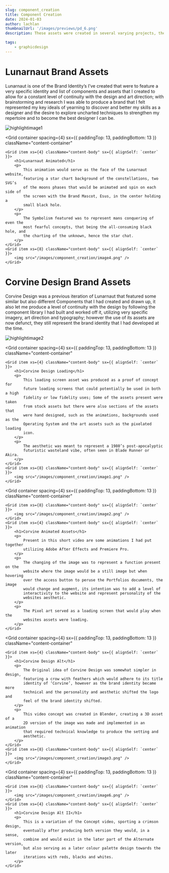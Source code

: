 ```yaml
---
slug: component_creation
title: Component Creation
date: 2024-01-03
author: lachlan
thumbnailUrl: '/images/previews/pd_6.png'
description: These assets were created in several varying projects, they would serve as Illustratory graphics or Website components/assets or serve as intros or loading screens. They represent my passion for creating 3D & 2D assets and applying them in illustratory, video or animation purposes.

tags:
    - graphicdesign
---
```


<div className="centered">
<h1>Lunarnaut Brand Assets</h1>

<p>
    Lunarnaut is one of the Brand Identity’s I’ve created that were to feature a
    very specific identity and list of components and assets that I created to
    allow for a constant level of continuity with the design and art direction;
    with brainstorming and research I was able to produce a brand that I felt
    represented my key ideals of yearning to discover and better my skills as a
    designer and the desire to explore uncharted techniques to strengthen my
    repertoire and to become the best designer I can be.
</p>
</div>

![highlightimage1](/images/component_creation/Lunarnaut_Components.png)

<Grid
    container
    spacing={4}
    sx={{ paddingTop: 13, paddingBottom: 13 }}
    className="content-container"
>
    <Grid item xs={4} className="content-body" sx={{ alignSelf: `center` }}>
        <h1>Lunarnaut Animated</h1>
        <p>
            This animation would serve as the face of the Lunarnaut website,
            featuring a star chart background of the constellations, two SVG’s
            of the moons phases that would be animated and spin on each side of
            the screen with the Brand Mascot, Esus, in the center holding a
            small black hole.
        </p>
        <p>
            The Symbolism featured was to represent mans conquering of even the
            most fearful concepts, that being the all-consuming black hole, and
            the charting of the unknown, hence the star chat.
        </p>
    </Grid>
    <Grid item xs={8} className="content-body" sx={{ alignSelf: `center` }}>
        <img src="/images/component_creation/image4.png" />
    </Grid>
</Grid>

<div className="centered">
<h1>Corvine Design Brand Assets</h1>

<p>
    Corvine Design was a previous iteration of Lunarnaut that featured some similar but also different Components that I had created and drawn up, it also let me produce a level of continuity with the design by following the component library I had built and worked off it, utilizing very specific imagery, art direction and typography; however the use of its assets are now defunct, they still represent the brand identity that I had developed at the time.
</p>
</div>

![highlightimage2](/images/component_creation/CorvineDesignBI.png)

<Grid
    container
    spacing={4}
    sx={{ paddingTop: 13, paddingBottom: 13 }}
    className="content-container"
>
    <Grid item xs={4} className="content-body" sx={{ alignSelf: `center` }}>
        <h1>Corvine Design Loading</h1>
        <p>
            This loading screen asset was produced as a proof of concept for
            future loading screens that could potentially be used in both a high
            fidelity or low fidelity uses; Some of the assets present were taken
            from stock assets but there were also sections of the assets that
            were hand designed, such as the animations, backgrounds used as the
            Operating System and the art assets such as the pixelated loading
            icon.
        </p>
        <p>
            The aesthetic was meant to represent a 1980’s post-apocalyptic
            futuristic wasteland vibe, often seen in Blade Runner or Akira.
        </p>
    </Grid>
    <Grid item xs={8} className="content-body" sx={{ alignSelf: `center` }}>
        <img src="/images/component_creation/image1.png" />
    </Grid>
</Grid>

<Grid
    container
    spacing={4}
    sx={{ paddingTop: 13, paddingBottom: 13 }}
    className="content-container"
>
    <Grid item xs={8} className="content-body" sx={{ alignSelf: `center` }}>
        <img src="/images/component_creation/image2.png" />
    </Grid>
    <Grid item xs={4} className="content-body" sx={{ alignSelf: `center` }}>
        <h1>Corvine Animated Assets</h1>
        <p>
            Present in this short video are some animations I had put together
            utilizing Adobe After Effects and Premiere Pro.
        </p>
        <p>
            The changing of the image was to represent a function present on the
            website where the image would be a still image but when hovering
            over the access button to peruse the Portfolios documents, the image
            would change and augment, its intention was to add a level of
            interactivity to the website and represent personality of the
            websites aesthetic.
        </p>
        <p>
            The Pixel art served as a loading screen that would play when the
            websites assets were loading.
        </p>
    </Grid>
</Grid>

<Grid
    container
    spacing={4}
    sx={{ paddingTop: 13, paddingBottom: 13 }}
    className="content-container"
>
    <Grid item xs={4} className="content-body" sx={{ alignSelf: `center` }}>
        <h1>Corvine Design Alt</h1>
        <p>
            The Original idea of Corvine Design was somewhat simpler in design,
            featuring a crow with feathers which would adhere to its title
            identity of ‘Corvine’, however as the brand identity became more
            technical and the personality and aesthetic shifted the logo and
            feel of the brand identity shifted.
        </p>
        <p>
            This video concept was created in Blender, creating a 3D asset of a
            2D version of the image was made and implemented in an animation
            that required technical knowledge to produce the setting and
            aesthetic.
        </p>
    </Grid>
    <Grid item xs={8} className="content-body" sx={{ alignSelf: `center` }}>
        <img src="/images/component_creation/image3.png" />
    </Grid>
</Grid>

<Grid
    container
    spacing={4}
    sx={{ paddingTop: 13, paddingBottom: 13 }}
    className="content-container"
>
    <Grid item xs={8} className="content-body" sx={{ alignSelf: `center` }}>
        <img src="/images/component_creation/image6.png" />
    </Grid>
    <Grid item xs={4} className="content-body" sx={{ alignSelf: `center` }}>
        <h1>Corvine Design Alt II</h1>
        <p>
            This is a variation of the Concept video, sporting a crimson design,
            eventually after producing both version they would, in a sense,
            combine and would exist in the later part of the Alternate version,
            but also serving as a later colour palette design towards the later
            iterations with reds, blacks and whites.
        </p>
    </Grid>
</Grid>
